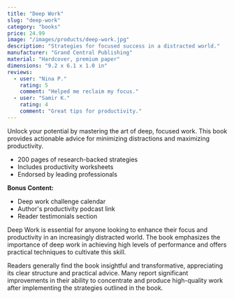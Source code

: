 ```yaml
---
title: "Deep Work"
slug: "deep-work"
category: "books"
price: 24.99
image: "/images/products/deep-work.jpg"
description: "Strategies for focused success in a distracted world."
manufacturer: "Grand Central Publishing"
material: "Hardcover, premium paper"
dimensions: "9.2 x 6.1 x 1.0 in"
reviews:
  - user: "Nina P."
    rating: 5
    comment: "Helped me reclaim my focus."
  - user: "Samir K."
    rating: 4
    comment: "Great tips for productivity."
---
```


Unlock your potential by mastering the art of deep, focused work. This book provides actionable advice for minimizing distractions and maximizing productivity.

- 200 pages of research-backed strategies
- Includes productivity worksheets
- Endorsed by leading professionals

**Bonus Content:**
- Deep work challenge calendar
- Author's productivity podcast link
- Reader testimonials section

Deep Work is essential for anyone looking to enhance their focus and productivity in an increasingly distracted world. The book emphasizes the importance of deep work in achieving high levels of performance and offers practical techniques to cultivate this skill.

Readers generally find the book insightful and transformative, appreciating its clear structure and practical advice. Many report significant improvements in their ability to concentrate and produce high-quality work after implementing the strategies outlined in the book.
